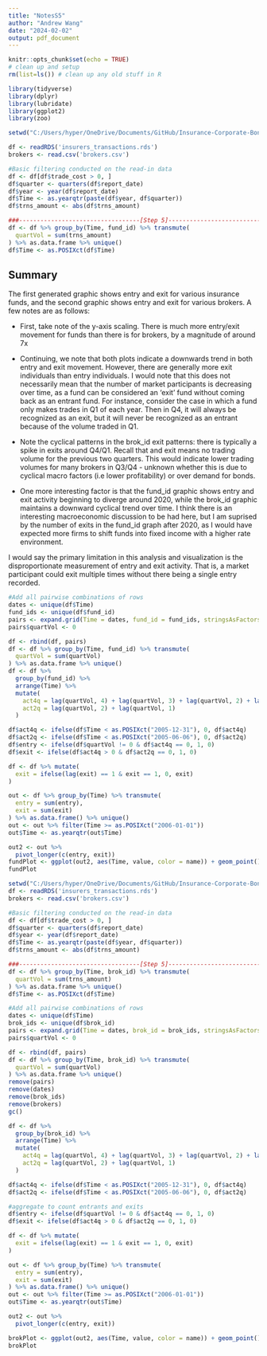 ```yaml
---
title: "NotesS5"
author: "Andrew Wang"
date: "2024-02-02"
output: pdf_document
---
```


```r
knitr::opts_chunk$set(echo = TRUE)
# clean up and setup
rm(list=ls()) # clean up any old stuff in R

library(tidyverse)
library(dplyr)
library(lubridate)
library(ggplot2)
library(zoo)

setwd("C:/Users/hyper/OneDrive/Documents/GitHub/Insurance-Corporate-Bonds")

df <- readRDS('insurers_transactions.rds')
brokers <- read.csv('brokers.csv')

#Basic filtering conducted on the read-in data 
df <- df[df$trade_cost > 0, ]
df$quarter <- quarters(df$report_date)
df$year <- year(df$report_date)
df$Time <- as.yearqtr(paste(df$year, df$quarter))
df$trns_amount <- abs(df$trns_amount)

###----------------------------------[Step 5]------------------------------------###
df <- df %>% group_by(Time, fund_id) %>% transmute(
  quartVol = sum(trns_amount)
) %>% as.data.frame %>% unique()
df$Time <- as.POSIXct(df$Time)
```

## Summary
The first generated graphic shows entry and exit for various insurance funds, and the second graphic shows entry and exit for various brokers. A few notes are as follows: 

- First, take note of the y-axis scaling. There is much more entry/exit movement for funds than there is for brokers, by a magnitude of around 7x

- Continuing, we note that both plots indicate a downwards trend in both entry and exit movement. However, there are generally more exit individuals than entry individuals. I would note that this does not necessarily mean that the number of market participants is decreasing over time, as a fund can be considered an 'exit' fund without coming back as an entrant fund. For instance, consider the case in which a fund only makes trades in Q1 of each year. Then in Q4, it will always be recognized as an exit, but it will never be recognized as an entrant because of the volume traded in Q1. 

- Note the cyclical patterns in the brok_id exit patterns: there is typically a spike in exits around Q4/Q1. Recall that and exit means no trading volume for the previous two quarters. This would indicate lower trading volumes for many brokers in Q3/Q4 - unknown whether this is due to cyclical macro factors (i.e lower profitability) or over demand for bonds. 

- One more interesting factor is that the fund_id graphic shows entry and exit activity beginning to diverge around 2020, while the brok_id graphic maintains a downward cyclical trend over time. I think there is an interesting macroeconomic discussion to be had here, but I am suprised by the number of exits in the fund_id graph after 2020, as I would have expected more firms to shift funds into fixed income with a higher rate environment. 



I would say the primary limitation in this analysis and visualization is the disproportionate measurement of entry and exit activity. That is, a market participant could exit multiple times without there being a single entry recorded. 


```r
#Add all pairwise combinations of rows 
dates <- unique(df$Time)
fund_ids <- unique(df$fund_id)
pairs <- expand.grid(Time = dates, fund_id = fund_ids, stringsAsFactors = F)
pairs$quartVol <- 0

df <- rbind(df, pairs)
df <- df %>% group_by(Time, fund_id) %>% transmute(
  quartVol = sum(quartVol)
) %>% as.data.frame %>% unique()
df <- df %>%
  group_by(fund_id) %>%
  arrange(Time) %>%
  mutate(
    act4q = lag(quartVol, 4) + lag(quartVol, 3) + lag(quartVol, 2) + lag(quartVol, 1), 
    act2q = lag(quartVol, 2) + lag(quartVol, 1)
  )

df$act4q <- ifelse(df$Time < as.POSIXct("2005-12-31"), 0, df$act4q)
df$act2q <- ifelse(df$Time < as.POSIXct("2005-06-06"), 0, df$act2q)
df$entry <- ifelse(df$quartVol != 0 & df$act4q == 0, 1, 0)
df$exit <- ifelse(df$act4q > 0 & df$act2q == 0, 1, 0)

df <- df %>% mutate(
  exit = ifelse(lag(exit) == 1 & exit == 1, 0, exit)
)

out <- df %>% group_by(Time) %>% transmute(
  entry = sum(entry), 
  exit = sum(exit)
) %>% as.data.frame() %>% unique()
out <- out %>% filter(Time >= as.POSIXct("2006-01-01"))
out$Time <- as.yearqtr(out$Time)

out2 <- out %>%
  pivot_longer(c(entry, exit)) 
fundPlot <- ggplot(out2, aes(Time, value, color = name)) + geom_point() + geom_line() + scale_x_yearqtr(n = 10) + ggtitle("fund_id entry and exit by quarter") + ylab("Count")
fundPlot
```


```r
setwd("C:/Users/hyper/OneDrive/Documents/GitHub/Insurance-Corporate-Bonds")
df <- readRDS('insurers_transactions.rds')
brokers <- read.csv('brokers.csv')

#Basic filtering conducted on the read-in data 
df <- df[df$trade_cost > 0, ]
df$quarter <- quarters(df$report_date)
df$year <- year(df$report_date)
df$Time <- as.yearqtr(paste(df$year, df$quarter))
df$trns_amount <- abs(df$trns_amount)

###----------------------------------[Step 5]------------------------------------###
df <- df %>% group_by(Time, brok_id) %>% transmute(
  quartVol = sum(trns_amount)
) %>% as.data.frame %>% unique()
df$Time <- as.POSIXct(df$Time)

#Add all pairwise combinations of rows 
dates <- unique(df$Time)
brok_ids <- unique(df$brok_id)
pairs <- expand.grid(Time = dates, brok_id = brok_ids, stringsAsFactors = F)
pairs$quartVol <- 0

df <- rbind(df, pairs)
df <- df %>% group_by(Time, brok_id) %>% transmute(
  quartVol = sum(quartVol)
) %>% as.data.frame %>% unique()
remove(pairs)
remove(dates)
remove(brok_ids)
remove(brokers)
gc()

df <- df %>%
  group_by(brok_id) %>%
  arrange(Time) %>%
  mutate(
    act4q = lag(quartVol, 4) + lag(quartVol, 3) + lag(quartVol, 2) + lag(quartVol, 1), 
    act2q = lag(quartVol, 2) + lag(quartVol, 1)
  )

df$act4q <- ifelse(df$Time < as.POSIXct("2005-12-31"), 0, df$act4q)
df$act2q <- ifelse(df$Time < as.POSIXct("2005-06-06"), 0, df$act2q)

#aggregate to count entrants and exits
df$entry <- ifelse(df$quartVol != 0 & df$act4q == 0, 1, 0)
df$exit <- ifelse(df$act4q > 0 & df$act2q == 0, 1, 0)

df <- df %>% mutate(
  exit = ifelse(lag(exit) == 1 & exit == 1, 0, exit)
)

out <- df %>% group_by(Time) %>% transmute(
  entry = sum(entry), 
  exit = sum(exit)
) %>% as.data.frame() %>% unique()
out <- out %>% filter(Time >= as.POSIXct("2006-01-01"))
out$Time <- as.yearqtr(out$Time)

out2 <- out %>%
  pivot_longer(c(entry, exit)) 

brokPlot <- ggplot(out2, aes(Time, value, color = name)) + geom_point() + geom_line() + scale_x_yearqtr(n = 10) + ggtitle("brok_id entry and exit by quarter") + ylab("Count")
brokPlot
```


